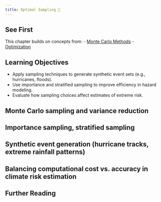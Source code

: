 ```yaml
---
title: Optimal Sampling 🚧
---
```


## See First {.unnumbered}

This chapter builds on concepts from:
- [Monte Carlo Methods](/chapters/fundamentals/monte-carlo.qmd)
- [Optimization](/chapters/fundamentals/optimization.qmd)

## Learning Objectives {.unnumbered}

- Apply sampling techniques to generate synthetic event sets (e.g., hurricanes, floods).
- Use importance and stratified sampling to improve efficiency in hazard modeling.
- Evaluate how sampling choices affect estimates of extreme risk.

## Monte Carlo sampling and variance reduction

## Importance sampling, stratified sampling

## Synthetic event generation (hurricane tracks, extreme rainfall patterns)
    
## Balancing computational cost vs. accuracy in climate risk estimation

## Further Reading {.unnumbered}